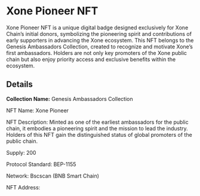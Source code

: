 # Xone Pioneer NFT

Xone Pioneer NFT is a unique digital badge designed exclusively for Xone Chain’s initial donors, symbolizing the pioneering spirit and contributions of early supporters in advancing the Xone ecosystem. This NFT belongs to the Genesis Ambassadors Collection, created to recognize and motivate Xone’s first ambassadors. Holders are not only key promoters of the Xone public chain but also enjoy priority access and exclusive benefits within the ecosystem.

## Details

**Collection Name:** Genesis Ambassadors Collection

NFT Name: Xone Pioneer

NFT Description: Minted as one of the earliest ambassadors for the public chain, it embodies a pioneering spirit and the mission to lead the industry. Holders of this NFT gain the distinguished status of global promoters of the public chain.

Supply: 200

Protocol Standard: BEP-1155

Network: Bscscan (BNB Smart Chain)

NFT Address: